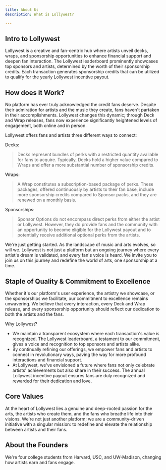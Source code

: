```yaml
---
title: About Us
description: What is Lollywest?

---
```


## Intro to Lollywest

Lollywest is a creative and fan-centric hub where artists unveil decks, wraps, and sponsorship opportunities to enhance financial support and deepen fan interaction. The Lollywest leaderboard prominently showcases top sponsors and artists, determined by the worth of their sponsorship credits. Each transaction generates sponsorship credits that can be utilized to qualify for the yearly Lollywest incentive payout.


## How does it Work?

No platform has ever truly acknowledged the credit fans deserve. Despite their admiration for artists and the music they create, fans haven't partaken in their accomplishments. Lollywest changes this dynamic; through Deck and Wrap releases, fans now experience significantly heightened levels of engagement, both online and in person.


Lollywest offers fans and artists three different ways to connect:

Decks:

> Decks represent bundles of perks with a restricted quantity available for fans to acquire. Typically, Decks hold a higher value compared to Wraps and offer a more substantial number of sponsorship credits.

Wraps:

> A Wrap constitutes a subscription-based package of perks. These packages, offered continuously by artists to their fan base, include more sponsorship credits compared to Sponsor packs, and they are renewed on a monthly basis.

Sponsorships:

> Sponsor Options do not encompass direct perks from either the artist or Lollywest. However, they do provide fans and the community with an opportunity to become eligible for the Lollywest payout and to potentially receive additional optional perks from the artists.

We're just getting started. As the landscape of music and arts evolves, so will we. Lollywest is not just a platform but an ongoing journey where every artist's dream is validated, and every fan's voice is heard. We invite you to join us on this journey and redefine the world of arts, one sponsorship at a time.


## Staple of Quality & Commitment to Excellence

Whether it's our platform's user experience, the artistry we showcase, or the sponsorships we facilitate, our commitment to excellence remains unwavering. We believe that every interaction, every Deck and Wrap release, and every sponsorship opportunity should reflect our dedication to both the artists and the fans.

Why Lollywest?
- We maintain a transparent ecosystem where each transaction's value is recognized. The Lollywest leaderboard, a testament to our commitment, gives a voice and recognition to top sponsors and artists alike.
- By continually refining our offerings, we empower fans and artists to connect in revolutionary ways, paving the way for more profound interactions and financial support.
- At Lollywest, we've envisioned a future where fans not only celebrate artists' achievements but also share in their success. The annual Lollywest incentive payout ensures fans are duly recognized and rewarded for their dedication and love.

## Core Values

At the heart of Lollywest lies a genuine and deep-rooted passion for the arts, the artists who create them, and the fans who breathe life into their visions. We're not just another platform; we are a community-driven initiative with a singular mission: to redefine and elevate the relationship between artists and their fans.

## About the Founders

We're four college students from Harvard, USC, and UW-Madison, changing how artists earn and fans engage.
